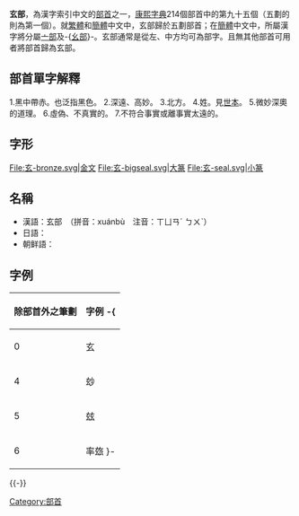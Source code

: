 {{Infobox Kangxi radical
|95|uni=7384
|meaning=黑中帶赤、深遠、高妙
|pny= xuán
|bopo= ㄒㄩㄢˊ
|wade= hsüan2
|jyutping= jyun4
|yale= yùhn
|cn= 
|onyomi= ケン ken / ゲン gen
|kunyomi= くろい kuroi
|jp= 玄/げん gen
|hang= 검을 geomeul
|hanja= 현 hyeon
}}

'''玄部'''，為漢字索引中文的[[部首|部首]]之一，[[康熙字典|康熙字典]]214個部首中的第九十五個（五劃的則為第一個）。就[[繁體|繁體]]和[[簡體|簡體]]中文中，玄部歸於五劃部首；在[[簡體|簡體]]中文中，所屬漢字將分屬[[亠部|亠部]]及-{[[幺部|幺部]]}-。玄部通常是從左、中方均可為部字。且無其他部首可用者將部首歸為玄部。

== 部首單字解釋 ==

1.黑中帶赤。也泛指黑色。
2.深遠、高妙。
3.北方。
4.姓。見[[世本|世本]]。
5.微妙深奧的道理。
6.虛偽、不真實的。
7.不符合事實或離事實太遠的。

== 字形 ==
<gallery>
File:玄-bronze.svg|金文
File:玄-bigseal.svg|大篆
File:玄-seal.svg|小篆
</gallery>

==名稱==
* 漢語：玄部　（拼音：xuánbù　注音：ㄒㄩㄢˊ ㄅㄨˋ）
* 日語：{{lang|ja|玄部　（げんぶ）}}
* 朝鲜語：{{lang|ko|현부(玄部)}}

==字例==
{| border="1" cellpadding="3" cellspacing="0" style="border-collapse: collapse;text-align:left;"
! 除部首外之筆劃 !! 字例
-{
|----
| 0 || 玄
|----
| 4 || 玅
|----
| 5 || 玆
|----
| 6 || 率玈
}-
|}

{{-}}

{{康熙部首}}

[[Category:部首|Category:部首]]
{{lang-stub}}